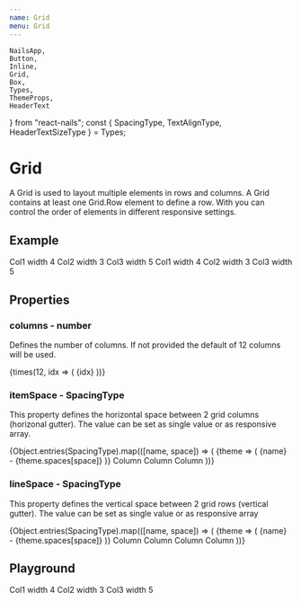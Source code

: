 ```yaml
---
name: Grid
menu: Grid
---
```


    NailsApp,
    Button,
    Inline,
    Grid,
    Box,
    Types,
    ThemeProps,
    HeaderText
} from "react-nails";
const { SpacingType, TextAlignType, HeaderTextSizeType } = Types;

# Grid

A Grid is used to layout multiple elements in rows and columns. A Grid contains at least one Grid.Row element to define a row. With you can control the order of elements in different responsive settings.

## Example

<Grid itemSpace="medium" lineSpace="medium">
    <Grid.Row>
        <Grid.Column width="4">
            <Box backgroundColor="positiveLight" space={SpacingType.Medium}>
                Col1 width 4
            </Box>
        </Grid.Column>
        <Grid.Column width="3">
            <Box backgroundColor="infoLight" space={SpacingType.Medium} stretch>
                Col2 width 3
            </Box>
        </Grid.Column>
        <Grid.Column width="5">
            <Box
                backgroundColor="negativeLight"
                space={SpacingType.Medium}
                stretch
            >
                Col3 width 5
            </Box>
        </Grid.Column>
    </Grid.Row>
    <Grid.Row>
        <Grid.Column width="4">
            <Box backgroundColor="positiveLight" space={SpacingType.Medium}>
                Col1 width 4
            </Box>
        </Grid.Column>
        <Grid.Column width="3">
            <Box backgroundColor="infoLight" space={SpacingType.Medium} stretch>
                Col2 width 3
            </Box>
        </Grid.Column>
        <Grid.Column width="5">
            <Box
                backgroundColor="negativeLight"
                space={SpacingType.Medium}
                stretch
            >
                Col3 width 5
            </Box>
        </Grid.Column>
    </Grid.Row>
</Grid>

## Properties

### columns - number

Defines the number of columns. If not provided the default of 12 columns will be used.

<Grid>
    <Grid.Row>
        {times(12, idx => (
            <Grid.Column key={idx}>
                <Box
                    key={idx}
                    border="thin"
                    borderColor="black"
                    textAlign={TextAlignType.Center}
                >
                    {idx}
                </Box>
            </Grid.Column>
        ))}
    </Grid.Row>
</Grid>

### itemSpace - SpacingType

This property defines the horizontal space between 2 grid columns (horizonal gutter). The value can be set as single value or as responsive array.

<Box>
    {Object.entries(SpacingType).map(([name, space]) => (
        <Box key={name}>
            <ThemeProps>
                {theme => (
                    <HeaderText size={HeaderTextSizeType.Small}>
                        {name} - {theme.spaces[space]}
                    </HeaderText>
                )}
            </ThemeProps>
            <Grid columns={3} itemSpace={space}>
                <Grid.Row>
                    <Grid.Column>
                        <Box
                            backgroundColor="positiveLight"
                            space={SpacingType.Medium}
                        >
                            Column
                        </Box>
                    </Grid.Column>
                    <Grid.Column>
                        <Box
                            backgroundColor="infoLight"
                            space={SpacingType.Medium}
                            textAlign="center"
                        >
                            Column
                        </Box>
                    </Grid.Column>
                    <Grid.Column>
                        <Box
                            backgroundColor="negativeLight"
                            space={SpacingType.Medium}
                            textAlign="right"
                        >
                            Column
                        </Box>
                    </Grid.Column>
                </Grid.Row>
            </Grid>
        </Box>
    ))}
</Box>

### lineSpace - SpacingType

This property defines the vertical space between 2 grid rows (vertical gutter). The value can be set as single value or as responsive array

<Box>
    {Object.entries(SpacingType).map(([name, space]) => (
        <Box>
            <ThemeProps>
                {theme => (
                    <HeaderText size={HeaderTextSizeType.Small}>
                        {name} - {theme.spaces[space]}
                    </HeaderText>
                )}
            </ThemeProps>
            <Grid columns={2} lineSpace={space}>
                <Grid.Row>
                    <Grid.Column>
                        <Box
                            backgroundColor="positiveLight"
                            space={SpacingType.Medium}
                            textAlign="center"
                        >
                            Column
                        </Box>
                    </Grid.Column>
                    <Grid.Column>
                        <Box
                            backgroundColor="infoLight"
                            space={SpacingType.Medium}
                            textAlign="center"
                        >
                            Column
                        </Box>
                    </Grid.Column>
                    <Grid.Column>
                        <Box
                            backgroundColor="negativeLight"
                            space={SpacingType.Medium}
                            textAlign="center"
                        >
                            Column
                        </Box>
                    </Grid.Column>
                    <Grid.Column>
                        <Box
                            backgroundColor="positiveLight"
                            space={SpacingType.Medium}
                            textAlign="center"
                        >
                            Column
                        </Box>
                    </Grid.Column>
                </Grid.Row>
            </Grid>
        </Box>
    ))}
</Box>

## Playground

<Playground>
    <Grid itemSpace="medium" lineSpace="medium">
        <Grid.Row>
            <Grid.Column width="4">
                <Box backgroundColor="positiveLight" space="medium">
                    Col1 width 4
                </Box>
            </Grid.Column>
            <Grid.Column width="3">
                <Box backgroundColor="infoLight" space="medium" stretch>
                    Col2 width 3
                </Box>
            </Grid.Column>
            <Grid.Column width="5">
                <Box backgroundColor="negativeLight" space="medium" stretch>
                    Col3 width 5
                </Box>
            </Grid.Column>
        </Grid.Row>
    </Grid>
</Playground>
